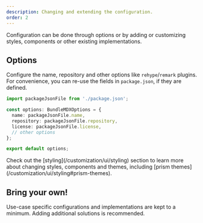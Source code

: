 ```yaml
---
description: Changing and extending the configuration.
order: 2
---
```


Configuration can be done through options or by adding or customizing styles, components or other existing implementations.

## Options

Configure the name, repository and other options like `rehype`/`remark` plugins.
For convenience, you can re-use the fields in `package.json`, if they are defined.

```ts {4-6} showLineNumbers
import packageJsonFile from './package.json';

const options: BundleMDXOptions = {
  name: packageJsonFile.name,
  repository: packageJsonFile.repository,
  license: packageJsonFile.license,
  // other options
};

export default options;
```

<Info>
  Check out the [styling](/customization/ui/styling) section to learn more about
  changing styles, components and themes, including [prism
  themes](/customization/ui/styling#prism-themes).
</Info>

## Bring your own!

Use-case specific configurations and implementations are kept to a minimum. Adding additional solutions is recommended.
